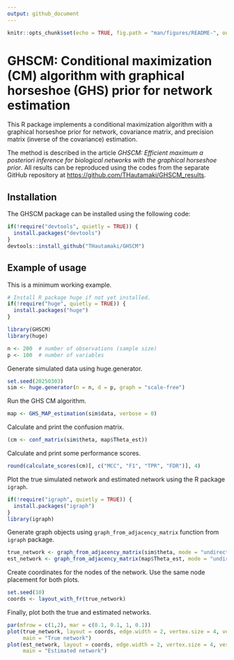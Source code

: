 ```yaml
---
output: github_document
---
```


```r
knitr::opts_chunk$set(echo = TRUE, fig.path = "man/figures/README-", out.width = "100%")
```

# GHSCM: Conditional maximization (CM) algorithm with graphical horseshoe (GHS) prior for network estimation

This R package implements a conditional maximization algorithm with a graphical horseshoe prior for network, covariance matrix, and precision matrix (inverse of the covariance) estimation.

The method is described in the article *GHSCM: Efficient maximum a posteriori inference for biological networks with the graphical horseshoe prior*. All results can be reproduced using the codes from the separate GitHub repository at <https://github.com/THautamaki/GHSCM_results>.

## Installation

The GHSCM package can be installed using the following code:

```r
if(!require("devtools", quietly = TRUE)) {
  install.packages("devtools")
}
devtools::install_github("THautamaki/GHSCM")
```

## Example of usage

This is a minimum working example.

```r
# Install R package huge if not yet installed.
if(!require("huge", quietly = TRUE)) {
  install.packages("huge")
}

library(GHSCM)
library(huge)

n <- 200  # number of observations (sample size)
p <- 100  # number of variables
```

Generate simulated data using huge.generator.

```r
set.seed(20250303)
sim <- huge.generator(n = n, d = p, graph = "scale-free")
```

Run the GHS CM algorithm.

```r
map <- GHS_MAP_estimation(sim$data, verbose = 0)
```

Calculate and print the confusion matrix.

```r
(cm <- conf_matrix(sim$theta, map$Theta_est))
```

Calculate and print some performance scores.

```r
round(calculate_scores(cm)[, c("MCC", "F1", "TPR", "FDR")], 4)
```

Plot the true simulated network and estimated network using the R package `igraph`.

```r
if(!require("igraph", quietly = TRUE)) {
  install.packages("igraph")
}
library(igraph)
```

Generate graph objects using `graph_from_adjacency_matrix` function from `igraph` package.

```r
true_network <- graph_from_adjacency_matrix(sim$theta, mode = "undirected", diag = F)
est_network <- graph_from_adjacency_matrix(map$Theta_est, mode = "undirected", diag = F)
```

Create coordinates for the nodes of the network. Use the same node placement for both plots.

```r
set.seed(10)
coords <- layout_with_fr(true_network)
```

Finally, plot both the true and estimated networks.

```r
par(mfrow = c(1,2), mar = c(0.1, 0.1, 1, 0.1))
plot(true_network, layout = coords, edge.width = 2, vertex.size = 4, vertex.label = NA,
     main = "True network")
plot(est_network, layout = coords, edge.width = 2, vertex.size = 4, vertex.label = NA,
     main = "Estimated network")
```
